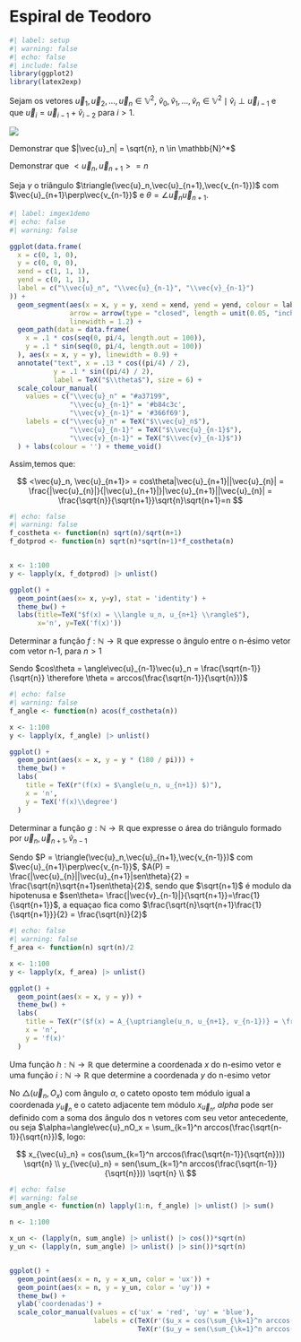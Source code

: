 # Espiral de Teodoro


```r
#| label: setup
#| warning: false
#| echo: false
#| include: false
library(ggplot2)
library(latex2exp)
```

Sejam os vetores $\vec{u}_1, \vec{u}_2, \dots, \vec{u}_n \in \mathbb{V}^2$, $\hat{v}_0, \hat{v}_1, \dots, \hat{v}_n \in \mathbb{V}^2 \mid \hat{v}_i \perp \vec{u}_{i-1}$ e que $\vec{u}_i = \vec{u}_{i-1}+\hat{v}_{i-2}$ para $i > 1$.

![](../images/espiral.gif)

:::{#exr-espiral1}
Demonstrar que $|\vec{u}_n| = \sqrt{n}, n \in \mathbb{N}^*$
:::

:::{#exr-espiral2}
Demonstrar que $<\vec{u}_n, \vec{u}_{n+1}> = n$

Seja $\gamma$ o triângulo $\triangle(\vec{u}_n,\vec{u}_{n+1},\vec{v_{n-1}})$ com $\vec{u}_{n+1}\perp\vec{v_{n-1}}$ e $\theta = \angle \vec{u}_{n}\vec{u}_{n+1}$.

```r
#| label: imgex1demo
#| echo: false
#| warning: false

ggplot(data.frame(
  x = c(0, 1, 0), 
  y = c(0, 0, 0), 
  xend = c(1, 1, 1), 
  yend = c(0, 1, 1),
  label = c("\\vec{u}_n", "\\vec{u}_{n-1}", "\\vec{v}_{n-1}")
)) +
  geom_segment(aes(x = x, y = y, xend = xend, yend = yend, colour = label),
               arrow = arrow(type = "closed", length = unit(0.05, "inches")),
               linewidth = 1.2) +
  geom_path(data = data.frame(
    x = .1 * cos(seq(0, pi/4, length.out = 100)),
    y = .1 * sin(seq(0, pi/4, length.out = 100))
  ), aes(x = x, y = y), linewidth = 0.9) +
  annotate("text", x = .13 * cos((pi/4) / 2),
           y = .1 * sin((pi/4) / 2),
           label = TeX("$\\theta$"), size = 6) +
  scale_colour_manual(
    values = c("\\vec{u}_n" = "#a37199", 
               "\\vec{u}_{n-1}" = '#b84c3c', 
               "\\vec{v}_{n-1}" = '#366f69'),
    labels = c("\\vec{u}_n" = TeX("$\\vec{u}_n$"), 
               "\\vec{u}_{n-1}" = TeX("$\\vec{u}_{n-1}$"), 
               "\\vec{v}_{n-1}" = TeX("$\\vec{v}_{n-1}$"))
  ) + labs(colour = '') + theme_void()
```

Assim,temos que:

$$
<\vec{u}_n, \vec{u}_{n+1}> = 
cos\theta|\vec{u}_{n+1}||\vec{u}_{n}| =
\frac{|\vec{u}_{n}|}{|\vec{u}_{n+1}|}|\vec{u}_{n+1}||\vec{u}_{n}| =
\frac{\sqrt{n}}{\sqrt{n+1}}\sqrt{n}\sqrt{n+1}=n
$$

```r
#| echo: false
#| warning: false
f_costheta <- function(n) sqrt(n)/sqrt(n+1)
f_dotprod <- function(n) sqrt(n)*sqrt(n+1)*f_costheta(n)


x <- 1:100
y <- lapply(x, f_dotprod) |> unlist()

ggplot() + 
  geom_point(aes(x= x, y=y), stat = 'identity') +
  theme_bw() + 
  labs(title=TeX("$f(x) = \\langle u_n, u_{n+1} \\rangle$"),
       x='n', y=TeX('f(x)'))
```
:::

:::{#exr-espiral3}
Determinar a função $f: \mathbb{N} \rightarrow \mathbb{R}$ que expresse o ângulo entre o n-ésimo vetor com vetor n-1, para $n > 1$

Sendo $cos\theta = \angle\vec{u}_{n-1}\vec{u}_n = \frac{\sqrt{n-1}}{\sqrt{n}} \therefore \theta = arccos(\frac{\sqrt{n-1}}{\sqrt{n}})$


```r
#| echo: false
#| warning: false
f_angle <- function(n) acos(f_costheta(n))

x <- 1:100
y <- lapply(x, f_angle) |> unlist()

ggplot() +
  geom_point(aes(x = x, y = y * (180 / pi))) +
  theme_bw() +
  labs(
    title = TeX(r"(f(x) = $\angle(u_n, u_{n+1}) $)"),
    x = 'n',
    y = TeX('f(x)\\degree')
  )
```

:::

:::{#exr-espiral4}
Determinar a função $g: \mathbb{N} \rightarrow \mathbb{R}$ que expresse o área do triângulo formado por $\vec{u}_n, \vec{u}_{n+1}, \hat{v}_{n-1}$

Sendo $P = \triangle(\vec{u}_n,\vec{u}_{n+1},\vec{v_{n-1}})$ com $\vec{u}_{n+1}\perp\vec{v_{n-1}}$, $A(P) = \frac{|\vec{u}_{n}||\vec{u}_{n+1}|sen\theta}{2} = \frac{\sqrt{n}\sqrt{n+1}sen\theta}{2}$, sendo que $\sqrt{n+1}$ é modulo da hipotenusa e $sen\theta= \frac{|\vec{v}_{n-1}|}{\sqrt{n+1}}=\frac{1}{\sqrt{n+1}}$, a equaçao fica como $\frac{\sqrt{n}\sqrt{n+1}\frac{1}{\sqrt{n+1}}}{2} = \frac{\sqrt{n}}{2}$

```r
#| echo: false
#| warning: false
f_area <- function(n) sqrt(n)/2

x <- 1:100
y <- lapply(x, f_area) |> unlist()

ggplot() + 
  geom_point(aes(x = x, y = y)) +
  theme_bw() + 
  labs(
    title = TeX(r"($f(x) = A_{\uptriangle(u_n, u_{n+1}, v_{n-1})} = \frac{\sqrt{n}}{2}$)"),
    x = 'n', 
    y = 'f(x)'
  )
```
:::



:::{#exr-espiral5}
Uma função $h: \mathbb{N} \rightarrow \mathbb{R}$ que determine a coordenada $x$ do n-esimo vetor e uma função $i: \mathbb{N} \rightarrow \mathbb{R}$ que determine a coordenada $y$ do n-esimo vetor

No $\triangle(\vec{u}_n,O_x)$ com ângulo $\alpha$, o cateto oposto tem módulo igual a coordenada $y_{\vec{u}_n}$ e o cateto adjacente tem módulo $x_{\vec{u}_n}$, $alpha$ pode ser definido com a soma dos ângulo dos n vetores com seu vetor antecedente, ou seja $\alpha=\angle\vec{u}_nO_x = \sum_{k=1}^n arccos(\frac{\sqrt{n-1}}{\sqrt{n}})$, logo:

$$
x_{\vec{u}_n} = cos(\sum_{k=1}^n arccos(\frac{\sqrt{n-1}}{\sqrt{n}})) \sqrt{n} \\
y_{\vec{u}_n} = sen(\sum_{k=1}^n arccos(\frac{\sqrt{n-1}}{\sqrt{n}})) \sqrt{n} \\
$$

```r
#| echo: false
#| warning: false
sum_angle <- function(n) lapply(1:n, f_angle) |> unlist() |> sum()

n <- 1:100

x_un <- (lapply(n, sum_angle) |> unlist() |> cos())*sqrt(n)
y_un <- (lapply(n, sum_angle) |> unlist() |> sin())*sqrt(n)


ggplot() + 
  geom_point(aes(x = n, y = x_un, color = 'ux')) +
  geom_point(aes(x = n, y = y_un, color = 'uy')) +
  theme_bw() + 
  ylab('coordenadas') +
  scale_color_manual(values = c('ux' = 'red', 'uy' = 'blue'),
                     labels = c(TeX(r'($u_x = cos(\sum_{\k=1}^n arccos(\frac{\sqrt{\n-1}}{\sqrt{\n}})) \sqrt{\n}$)'), 
                                TeX(r'($u_y = sen(\sum_{\k=1}^n arccos(\frac{\sqrt{\n-1}}{\sqrt{\n}})) \sqrt{\n}$)')), name = '')
```
:::






